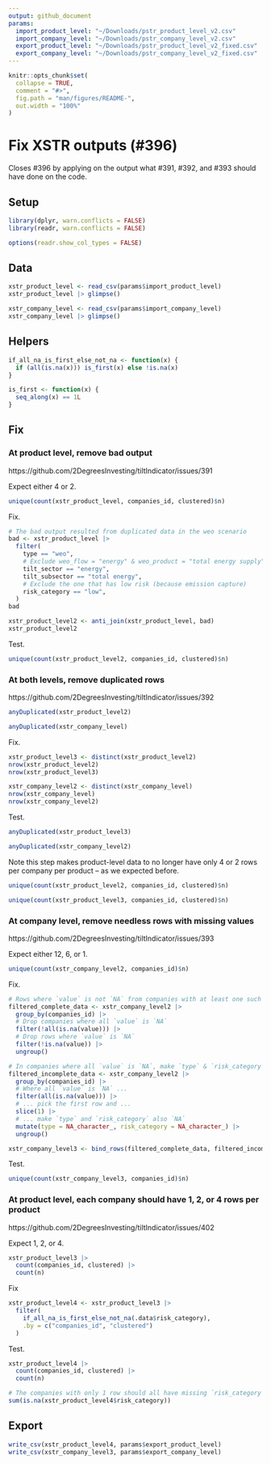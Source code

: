 ```yaml
---
output: github_document
params:
  import_product_level: "~/Downloads/pstr_product_level_v2.csv"
  import_company_level: "~/Downloads/pstr_company_level_v2.csv"
  export_product_level: "~/Downloads/pstr_product_level_v2_fixed.csv"
  export_company_level: "~/Downloads/pstr_company_level_v2_fixed.csv"
---
```


```r
knitr::opts_chunk$set(
  collapse = TRUE,
  comment = "#>",
  fig.path = "man/figures/README-",
  out.width = "100%"
)
```

# Fix XSTR outputs (#396)

Closes #396 by applying on the output what #391, #392, and #393 should have done
on the code.

## Setup

```r
library(dplyr, warn.conflicts = FALSE)
library(readr, warn.conflicts = FALSE)

options(readr.show_col_types = FALSE)
```

## Data

```r
xstr_product_level <- read_csv(params$import_product_level)
xstr_product_level |> glimpse()

xstr_company_level <- read_csv(params$import_company_level)
xstr_company_level |> glimpse()
```

## Helpers

```r
if_all_na_is_first_else_not_na <- function(x) {
  if (all(is.na(x))) is_first(x) else !is.na(x)
}

is_first <- function(x) {
  seq_along(x) == 1L
}
```

## Fix

### At product level, remove bad output

https://github.com/2DegreesInvesting/tiltIndicator/issues/391

Expect either 4 or 2.

```r
unique(count(xstr_product_level, companies_id, clustered)$n)
```

Fix.

```r
# The bad output resulted from duplicated data in the weo scenario
bad <- xstr_product_level |>
  filter(
    type == "weo",
    # Exclude weo_flow = "energy" & weo_product = "total energy supply"
    tilt_sector == "energy",
    tilt_subsector == "total energy",
    # Exclude the one that has low risk (because emission capture)
    risk_category == "low",
  )
bad

xstr_product_level2 <- anti_join(xstr_product_level, bad)
xstr_product_level2
```

Test.

```r
unique(count(xstr_product_level2, companies_id, clustered)$n)
```

### At both levels, remove duplicated rows

https://github.com/2DegreesInvesting/tiltIndicator/issues/392

```r
anyDuplicated(xstr_product_level2)

anyDuplicated(xstr_company_level)
```

Fix.

```r
xstr_product_level3 <- distinct(xstr_product_level2)
nrow(xstr_product_level2)
nrow(xstr_product_level3)

xstr_company_level2 <- distinct(xstr_company_level)
nrow(xstr_company_level)
nrow(xstr_company_level2)
```

Test.

```r
anyDuplicated(xstr_product_level3)

anyDuplicated(xstr_company_level2)
```

Note this step makes product-level data to no longer have only 4 or 2 rows per company per product -- as we expected before.

```r
unique(count(xstr_product_level2, companies_id, clustered)$n)

unique(count(xstr_product_level3, companies_id, clustered)$n)
```

### At company level, remove needless rows with missing values

https://github.com/2DegreesInvesting/tiltIndicator/issues/393

Expect either 12, 6, or 1.

```r
unique(count(xstr_company_level2, companies_id)$n)
```

Fix.

```r
# Rows where `value` is not `NA` from companies with at least one such `value`
filtered_complete_data <- xstr_company_level2 |>
  group_by(companies_id) |>
  # Drop companies where all `value` is `NA`
  filter(!all(is.na(value))) |>
  # Drop rows where `value` is `NA`
  filter(!is.na(value)) |>
  ungroup()

# In companies where all `value` is `NA`, make `type` & `risk_category` also `NA`
filtered_incomplete_data <- xstr_company_level2 |>
  group_by(companies_id) |>
  # Where all `value` is `NA` ...
  filter(all(is.na(value))) |>
  # ... pick the first row and ...
  slice(1) |>
  # ... make `type` and `risk_category` also `NA`
  mutate(type = NA_character_, risk_category = NA_character_) |>
  ungroup()

xstr_company_level3 <- bind_rows(filtered_complete_data, filtered_incomplete_data)
```

Test.

```r
unique(count(xstr_company_level3, companies_id)$n)
```

### At product level, each company should have 1, 2, or 4 rows per product

https://github.com/2DegreesInvesting/tiltIndicator/issues/402

Expect 1, 2, or 4.

```r
xstr_product_level3 |> 
  count(companies_id, clustered) |> 
  count(n)
```

Fix

```r
xstr_product_level4 <- xstr_product_level3 |> 
  filter(
    if_all_na_is_first_else_not_na(.data$risk_category), 
    .by = c("companies_id", "clustered")
  )
```

Test.

```r
xstr_product_level4 |> 
  count(companies_id, clustered) |> 
  count(n)

# The companies with only 1 row should all have missing `risk_category`
sum(is.na(xstr_product_level4$risk_category))
```

## Export

```r
write_csv(xstr_product_level4, params$export_product_level)
write_csv(xstr_company_level3, params$export_company_level)
```
